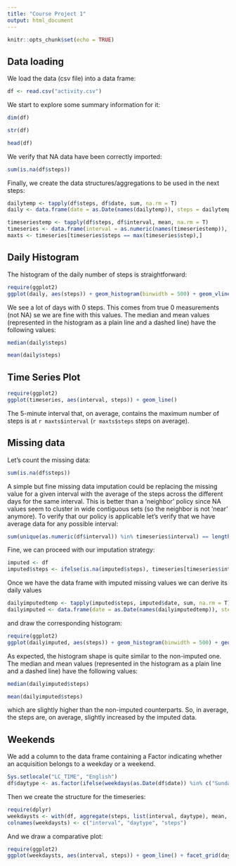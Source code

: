 ```yaml
---
title: "Course Project 1"
output: html_document
---
```


```r
knitr::opts_chunk$set(echo = TRUE)
```

## Data loading

We load the data (csv file) into a data frame:

```r
df <- read.csv("activity.csv")
```

We start to explore some summary information for it:
```r
dim(df)
```

```r
str(df)
```

```r
head(df)
```

We verify that NA data have been correctly imported:
```r
sum(is.na(df$steps))
```

Finally, we create the data structures/aggregations to be used in the next steps:

```r
dailytemp <- tapply(df$steps, df$date, sum, na.rm = T)
daily <- data.frame(date = as.Date(names(dailytemp)), steps = dailytemp)

timeseriestemp <- tapply(df$steps, df$interval, mean, na.rm = T)
timeseries <- data.frame(interval = as.numeric(names(timeseriestemp)), steps = timeseriestemp)
maxts <- timeseries[timeseries$steps == max(timeseries$step),]

```

## Daily Histogram

The histogram of the daily number of steps is straightforward:

```r
require(ggplot2)
ggplot(daily, aes(steps)) + geom_histogram(binwidth = 500) + geom_vline(xintercept = median(daily$steps)) + geom_vline(xintercept = mean(daily$steps), lty=2)
```

We see a lot of days with 0 steps. This comes from true 0 measurements (not NA) se we are fine with this values.
The median and mean values (represented in the histogram as a plain line and a dashed line) have the following values:

```r
median(daily$steps)

mean(daily$steps)
```

## Time Series Plot
```r
require(ggplot2)
ggplot(timeseries, aes(interval, steps)) + geom_line()
```

The 5-minute interval that, on average, contains the maximum number of steps is at `r maxts$interval` (`r maxts$steps` steps on average).

## Missing data

Let's count the missing data:
```r
sum(is.na(df$steps))
```


A simple but fine missing data imputation could be replacing the missing value for a given interval with the average of the steps across the different days for the same interval.
This is better than a 'neighbor' policy since NA values seem to cluster in wide contiguous sets (so the neighbor is not 'near' anymore).
To verify that our policy is applicable let's verify that we have average data for any possible interval:

```r
sum(unique(as.numeric(df$interval)) %in% timeseries$interval) == length(unique(df$interval))
```

Fine, we can proceed with our imputation strategy:
```r
imputed <- df
imputed$steps <- ifelse(is.na(imputed$steps), timeseries[timeseries$interval == as.numeric(imputed$interval),]$steps, imputed$steps)

```

Once we have the data frame with imputed missing values we can derive its daily values

```r
dailyimputedtemp <- tapply(imputed$steps, imputed$date, sum, na.rm = T)
dailyimputed <- data.frame(date = as.Date(names(dailyimputedtemp)), steps = dailyimputedtemp)

```


and draw the corresponding histogram:

```r
require(ggplot2)
ggplot(dailyimputed, aes(steps)) + geom_histogram(binwidth = 500) + geom_vline(xintercept = median(dailyimputed$steps)) + geom_vline(xintercept = mean(dailyimputed$steps), lty=2)
```

As expected, the histogram shape is quite similar to the non-imputed one.
The median and mean values (represented in the histogram as a plain line and a dashed line) have the following values:

```r
median(dailyimputed$steps)

mean(dailyimputed$steps)
```

which are slightly higher than the non-imputed counterparts. So, in average, the steps are, on average, slightly increased by the imputed data.

## Weekends

We add a column to the data frame containing a Factor indicating whether an acquisition belongs to a weekday or a weekend.

```r
Sys.setlocale("LC_TIME", "English")
df$daytype <- as.factor(ifelse(weekdays(as.Date(df$date)) %in% c("Sunday", "Saturday"), "weekend", "weekday"))
```

Then we create the structure for the timeseries: 


```r
require(dplyr)
weekdaysts <- with(df, aggregate(steps, list(interval, daytype), mean, na.rm=T))
colnames(weekdaysts) <- c("interval", "daytype", "steps")

```

And we draw a comparative plot:

```r
require(ggplot2)
ggplot(weekdaysts, aes(interval, steps)) + geom_line() + facet_grid(daytype~.)
```
